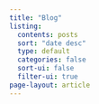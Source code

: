 ```yaml
---
title: "Blog"
listing:
  contents: posts
  sort: "date desc"
  type: default
  categories: false
  sort-ui: false
  filter-ui: true
page-layout: article
---
```



